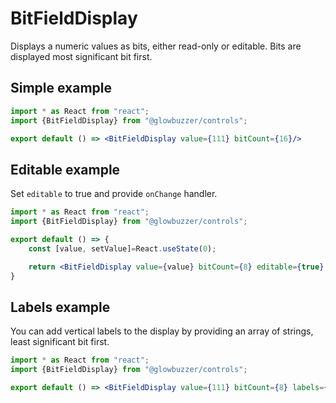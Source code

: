 # BitFieldDisplay

Displays a numeric values as bits, either read-only or editable. Bits are displayed most significant bit first.

## Simple example

```jsx demo
import * as React from "react";
import {BitFieldDisplay} from "@glowbuzzer/controls";

export default () => <BitFieldDisplay value={111} bitCount={16}/>
```

## Editable example

Set `editable` to true and provide `onChange` handler.

```jsx demo
import * as React from "react";
import {BitFieldDisplay} from "@glowbuzzer/controls";

export default () => {
    const [value, setValue]=React.useState(0);

    return <BitFieldDisplay value={value} bitCount={8} editable={true} onChange={setValue} />
}
```

## Labels example

You can add vertical labels to the display by providing an array of strings, least significant bit first.

```jsx demo
import * as React from "react";
import {BitFieldDisplay} from "@glowbuzzer/controls";

export default () => <BitFieldDisplay value={111} bitCount={8} labels={['ENABLE', , 'POWER', , , , , 'FAULT']}/>
```
